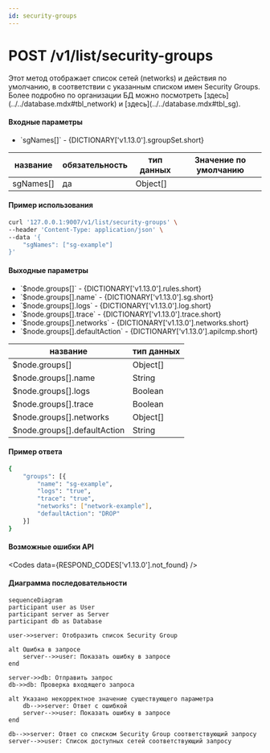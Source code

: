 ```yaml
---
id: security-groups
---
```



# POST /v1/list/security-groups

<div className="text-justify">
  Этот метод отображает список сетей (networks) и действия по умолчанию, в соответствии с указанным списком имен
  Security Groups.
</div>

<div className="text-justify">
  Более подробно по организации БД можно посмотреть [здесь](../../database.mdx#tbl_network) и
  [здесь](../../database.mdx#tbl_sg).
</div>

#### Входные параметры

<ul>
  <li>`sgNames[]` - {DICTIONARY['v1.13.0'].sgroupSet.short}</li>
</ul>

<div className="scrollable-x">
  <table>
    <thead>
      <tr>
        <th rowSpan="2">название</th>
        <th rowSpan="2">обязательность</th>
        <th rowSpan="2">тип данных</th>
        <th rowSpan="2">Значение по умолчанию</th>
      </tr>
    </thead>
    <tbody>
      <tr>
        <td>sgNames[]</td>
        <td>да</td>
        <td>Object[]</td>
        <td></td>
      </tr>
    </tbody>
  </table>
</div>

<h4 className="custom-heading">Пример использования</h4>

```bash
curl '127.0.0.1:9007/v1/list/security-groups' \
--header 'Content-Type: application/json' \
--data '{
    "sgNames": ["sg-example"]
}'
```

<h4 className="custom-heading">Выходные параметры</h4>

<ul>
  <li>`$node.groups[]` - {DICTIONARY['v1.13.0'].rules.short}</li>
  <li>`$node.groups[].name` - {DICTIONARY['v1.13.0'].sg.short}</li>
  <li>`$node.groups[].logs` - {DICTIONARY['v1.13.0'].log.short}</li>
  <li>`$node.groups[].trace` - {DICTIONARY['v1.13.0'].trace.short}</li>
  <li>`$node.groups[].networks` - {DICTIONARY['v1.13.0'].networks.short}</li>
  <li>`$node.groups[].defaultAction` - {DICTIONARY['v1.13.0'].apiIcmp.short}</li>
</ul>

<div className="scrollable-x">
  <table>
    <thead>
      <tr>
        <th>название</th>
        <th>тип данных</th>
      </tr>
    </thead>
    <tbody>
      <tr>
        <td>$node.groups[]</td>
        <td>Object[]</td>
      </tr>
      <tr>
        <td>$node.groups[].name</td>
        <td>String</td>
      </tr>
      <tr>
        <td>$node.groups[].logs</td>
        <td>Boolean</td>
      </tr>
      <tr>
        <td>$node.groups[].trace</td>
        <td>Boolean</td>
      </tr>
      <tr>
        <td>$node.groups[].networks</td>
        <td>Object[]</td>
      </tr>
      <tr>
        <td>$node.groups[].defaultAction</td>
        <td>String</td>
      </tr>
    </tbody>
  </table>
</div>

<h4 className="custom-heading">Пример ответа</h4>

```bash
{
    "groups": [{
        "name": "sg-example",
        "logs": "true",
        "trace": "true",
        "networks": ["network-example"],
        "defaultAction": "DROP"
    }]
}
```

<h4 className="custom-heading">Возможные ошибки API</h4>

<Codes data={RESPOND_CODES['v1.13.0'].not_found} />

<h4 className="custom-heading">Диаграмма последовательности</h4>

<FancyboxDiagram>

```mermaid
sequenceDiagram
participant user as User
participant server as Server
participant db as Database

user->>server: Отобразить список Security Group

alt Ошибка в запросе
    server-->>user: Показать ошибку в запросе
end

server->>db: Отправить запрос
db->>db: Проверка входящего запроса

alt Указано некорректное значение существующего параметра
    db-->>server: Ответ с ошибкой
    server-->>user: Показать ошибку в запросе
end

db-->>server: Ответ со списком Security Group соответствующий запросу
server-->>user: Список доступных сетей соответствующий запросу
```

</FancyboxDiagram>
